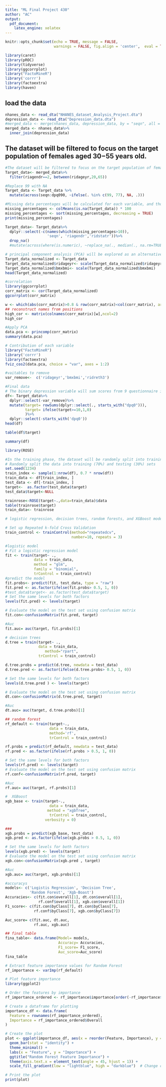 ---
title: "ML Final Project 430"
author: "AC"
output:  
  pdf_document:
    latex_engine: xelatex
---

```{r setup, include=FALSE}
knitr::opts_chunk$set(echo = TRUE, message = FALSE,
                      warnings = FALSE, fig.align = 'center',  eval = TRUE)
```


```{r}
library(caret)
library(pROC)
library(tidyverse)
library(ggcorrplot)
library("FactoMineR")
library('corrr')
library(factoextra)
library(haven)
```

## load the data

```{r}
nhanes_data <- read_dta("NHANES_dataset_Analysis_Project.dta")
depression_data <- read_dta("Depression_data.dta")
#merged_data <- merge(nhanes_data, depression_data, by = "seqn", all = TRUE)
merged_data <- nhanes_data%>%
  inner_join(depression_data)
```

## The dataset will be filtered to focus on the target population of females aged 30−55 years old. 

```{r}
#The dataset will be filtered to focus on the target population of females aged 30−55 years old.
Target_data<- merged_data%>%
  filter(riagendr==2, between(ridageyr,20,65))
```

```{r}
#Replace 99 with NA
Target_data <- Target_data %>%
  mutate(across(seqn:dpq090, ~ifelse(. %in% c(99, 77), NA, .)))

#Missing data percentages will be calculated for each variable, and those with high missingness will be dropped
missing_percentages <- colMeans(is.na(Target_data)) * 100
missing_percentages <- sort(missing_percentages, decreasing = TRUE)
print(missing_percentages)
```

```{r}
Target_data<- Target_data%>%
  dplyr::select(-c(names(which(missing_percentages>10)),
                   'seqn', 'riagendr','ridstatr'))%>%
  drop_na()
  #mutate(across(where(is.numeric), ~replace_na(., median(., na.rm=TRUE))))
```

```{r}
# principal component analysis (PCA) will be explored as an alternative for feature extraction
Target_data_normalized <- Target_data
Target_data_normalized$ridageyr<- scale(Target_data_normalized$ridageyr)
Target_data_normalized$bmxbmi<- scale(Target_data_normalized$bmxbmi)
head(Target_data_normalized)

#correlation 
library(ggcorrplot)
corr_matrix <- cor(Target_data_normalized)
ggcorrplot(corr_matrix)

w <- which(abs(corr_matrix)>0.8 & row(corr_matrix)<col(corr_matrix), arr.ind=TRUE)
## reconstruct names from positions
high_cor <- matrix(colnames(corr_matrix)[w],ncol=2)
high_cor

#Apply PCA
data.pca <- princomp(corr_matrix)
summary(data.pca)
```
```{r}
# Contribution of each variable 
library("FactoMineR")
library('corrr')
library(factoextra)
fviz_cos2(data.pca, choice = "var", axes = 1:2)

#vaitables to remove 
var_remove<-  c('ridageyr','bmxbmi','ridreth3')
```
```{r}
#Final data 
# The binary depression variable will sum scores from 9 questionnaire items (dpq010 to dpq090)
df<- Target_data%>%
  dplyr::select(-var_remove)%>%
  mutate(target= rowSums(dplyr::select(., starts_with("dpq0"))),
         target= ifelse(target>=10,1,0)
         )%>%
  dplyr::select(-starts_with('dpq0'))
head(df)

table(df$target)
```
```{r}
summary(df)
```

```{r}
library(ROSE)

#In the training phase, the dataset will be randomly split into training (70%) and testing (30%) sets using holdout validation
# Randomly split the data into training (70%) and testing (30%) sets
set.seed(1234)
train_index <- sample(1:nrow(df), 0.7 * nrow(df))
train_data <- df[train_index, ]
test_data <- df[-train_index, ]
target<-  as.factor(test_data$target)
test_data$target<-NULL

trainrose<-ROSE(target~.,data=train_data)$data
table(trainrose$target)
train_data<- trainrose
```

```{r}
# logistic regression, decision trees, random forests, and XGBoost models

# Set up Repeated k-fold Cross Validation
train_control <- trainControl(method="repeatedcv", 
                              number=10, repeats = 3)

#logistic model 
# Fit a logistic regression model
fit <- train(target~ ., 
             data = train_data, 
             method = "glm", 
             family = "binomial",
             trControl = train_control)
#predict the model
fit.probs<- predict(fit, test_data, type = "raw")
fit.pred <- as.factor(ifelse(fit.probs> 0.5, 1, 0))
#test_data$target<- as.factor(test_data$target)
# Set the same levels for both factors
levels(fit.pred) <- levels(target)

# Evaluate the model on the test set using confusion matrix
fit.con<-confusionMatrix(fit.pred, target)

#Auc
fit.auc= auc(target, fit.probs)[1]
```
```{r}
# decision trees
d.tree = train(target~ ., 
               data = train_data, 
                  method="rpart", 
               trControl = train_control)

d.tree.probs = predict(d.tree, newdata = test_data)
d.tree.pred <- as.factor(ifelse(d.tree.probs> 0.5, 1, 0))

# Set the same levels for both factors
levels(d.tree.pred ) <- levels(target)

# Evaluate the model on the test set using confusion matrix
dt.con<-confusionMatrix(d.tree.pred, target)

#Auc
dt.auc= auc(target, d.tree.probs)[1]
```

```{r}
## random forest
rf_default <- train(target~., 
                    data = train_data, 
                    method='rf', 
                    trControl = train_control)

rf.probs = predict(rf_default, newdata = test_data)
rf.pred <- as.factor(ifelse(rf.probs > 0.5, 1, 0))

# Set the same levels for both factors
levels(rf.pred) <- levels(target)
# Evaluate the model on the test set using confusion matrix
rf.conf<-confusionMatrix(rf.pred, target)

#Auc
rf.auc= auc(target, rf.probs)[1]
```

```{r}
#  XGBoost
xgb_base <- train(target~., 
                    data = train_data, 
                   method = "xgbTree", 
                    trControl = train_control,
                  verbosity = 0)

###
xgb.probs = predict(xgb_base, test_data)
xgb.pred <- as.factor(ifelse(xgb.probs > 0.5, 1, 0))

# Set the same levels for both factors
levels(xgb.pred) <- levels(target)
# Evaluate the model on the test set using confusion matrix
xgb.con<-confusionMatrix(xgb.pred , target)

#Auc
xgb.auc= auc(target, xgb.probs)[1]
```

```{r}
#accuracys 
models<- c('Logistis Regression', 'Decision Tree',
           'Random Forest', 'Xgb-Boast')
Accuracies<- c(fit.con$overall[1], dt.con$overall[1],
               rf.conf$overall[1], xgb.con$overall[1])
F1_score<- c(fit.con$byClass[7], dt.con$byClass[7],
             rf.conf$byClass[7], xgb.con$byClass[7])

Auc_score= c(fit.auc, dt.auc,
             rf.auc, xgb.auc)

## final table 
fina_table<- data.frame(Model= models,
                        Accuracy= Accuracies,
                        F1_score= F1_score,
                        Auc_score=Auc_score)
fina_table

```

```{r}
# Extract feature importance values for Random Forest
rf_importance <- varImp(rf_default)

# Plot feature importance
library(ggplot2)

# Order the features by importance
rf_importance_ordered <- rf_importance$importance[order(-rf_importance$importance[,1]), , drop = FALSE]

# Create a dataframe for plotting
importance_df <- data.frame(
  Feature = rownames(rf_importance_ordered),
  Importance = rf_importance_ordered$Overall
)

# Create the plot
plot <- ggplot(importance_df, aes(x = reorder(Feature, Importance), y = Importance, fill = Importance)) +
  geom_bar(stat = "identity") +
  theme_minimal() +
  labs(x = "Feature", y = "Importance") +
  ggtitle("Random Forest Feature Importance") +
  theme(axis.text.x = element_text(angle = 45, hjust = 1)) +
  scale_fill_gradient(low = "lightblue", high = "darkblue")  # Change color gradient

# Print the plot
print(plot)

```



